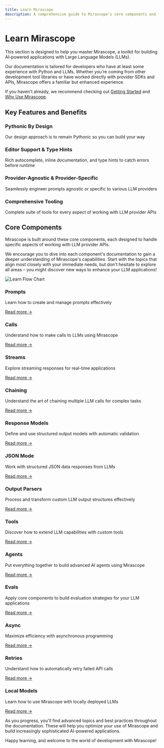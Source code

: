 ```yaml
---
title: Learn Mirascope
description: A comprehensive guide to Mirascope's core components and features. This overview provides a roadmap for learning how to build AI-powered applications with Mirascope.
---
```


# Learn Mirascope

This section is designed to help you master Mirascope, a toolkit for building AI-powered applications with Large Language Models (LLMs).

Our documentation is tailored for developers who have at least some experience with Python and LLMs. Whether you're coming from other development tool libraries or have worked directly with provider SDKs and APIs, Mirascope offers a familiar but enhanced experience.

If you haven't already, we recommend checking out [Getting Started](/docs/mirascope/guides/getting-started/quickstart) and [Why Use Mirascope](/docs/mirascope/getting-started/why).

## Key Features and Benefits

<div className="grid grid-cols-1 md:grid-cols-2 gap-4 my-6">
  <div className="p-4 border rounded-lg shadow-sm">
    <h3 className="text-lg font-medium mb-2">Pythonic By Design</h3>
    <p>Our design approach is to remain Pythonic so you can build your way</p>
  </div>
  <div className="p-4 border rounded-lg shadow-sm">
    <h3 className="text-lg font-medium mb-2">Editor Support & Type Hints</h3>
    <p>Rich autocomplete, inline documentation, and type hints to catch errors before runtime</p>
  </div>
  <div className="p-4 border rounded-lg shadow-sm">
    <h3 className="text-lg font-medium mb-2">Provider-Agnostic & Provider-Specific</h3>
    <p>Seamlessly engineer prompts agnostic or specific to various LLM providers</p>
  </div>
  <div className="p-4 border rounded-lg shadow-sm">
    <h3 className="text-lg font-medium mb-2">Comprehensive Tooling</h3>
    <p>Complete suite of tools for every aspect of working with LLM provider APIs</p>
  </div>
</div>

## Core Components

Mirascope is built around these core components, each designed to handle specific aspects of working with LLM provider APIs.

We encourage you to dive into each component's documentation to gain a deeper understanding of Mirascope's capabilities. Start with the topics that align most closely with your immediate needs, but don't hesitate to explore all areas – you might discover new ways to enhance your LLM applications!

<div className="flex justify-center my-8">
  <img src="/assets/learn_flow.svg" alt="Learn Flow Chart" className="max-w-full" />
</div>

<div className="grid grid-cols-1 md:grid-cols-2 lg:grid-cols-3 gap-6 my-8">
  <div className="border rounded-lg p-4 shadow-sm">
    <h3 className="text-lg font-medium mb-2">Prompts</h3>
    <p className="mb-3">Learn how to create and manage prompts effectively</p>
    <a href="/docs/mirascope/learn/prompts" className="text-primary hover:underline">Read more →</a>
  </div>
  
  <div className="border rounded-lg p-4 shadow-sm">
    <h3 className="text-lg font-medium mb-2">Calls</h3>
    <p className="mb-3">Understand how to make calls to LLMs using Mirascope</p>
    <a href="/docs/mirascope/learn/calls" className="text-primary hover:underline">Read more →</a>
  </div>
  
  <div className="border rounded-lg p-4 shadow-sm">
    <h3 className="text-lg font-medium mb-2">Streams</h3>
    <p className="mb-3">Explore streaming responses for real-time applications</p>
    <a href="/docs/mirascope/learn/streams" className="text-primary hover:underline">Read more →</a>
  </div>
  
  <div className="border rounded-lg p-4 shadow-sm">
    <h3 className="text-lg font-medium mb-2">Chaining</h3>
    <p className="mb-3">Understand the art of chaining multiple LLM calls for complex tasks</p>
    <a href="/docs/mirascope/learn/chaining" className="text-primary hover:underline">Read more →</a>
  </div>
  
  <div className="border rounded-lg p-4 shadow-sm">
    <h3 className="text-lg font-medium mb-2">Response Models</h3>
    <p className="mb-3">Define and use structured output models with automatic validation</p>
    <a href="/docs/mirascope/learn/response_models" className="text-primary hover:underline">Read more →</a>
  </div>
  
  <div className="border rounded-lg p-4 shadow-sm">
    <h3 className="text-lg font-medium mb-2">JSON Mode</h3>
    <p className="mb-3">Work with structured JSON data responses from LLMs</p>
    <a href="/docs/mirascope/learn/json_mode" className="text-primary hover:underline">Read more →</a>
  </div>
  
  <div className="border rounded-lg p-4 shadow-sm">
    <h3 className="text-lg font-medium mb-2">Output Parsers</h3>
    <p className="mb-3">Process and transform custom LLM output structures effectively</p>
    <a href="/docs/mirascope/learn/output_parsers" className="text-primary hover:underline">Read more →</a>
  </div>
  
  <div className="border rounded-lg p-4 shadow-sm">
    <h3 className="text-lg font-medium mb-2">Tools</h3>
    <p className="mb-3">Discover how to extend LLM capabilities with custom tools</p>
    <a href="/docs/mirascope/learn/tools" className="text-primary hover:underline">Read more →</a>
  </div>
  
  <div className="border rounded-lg p-4 shadow-sm">
    <h3 className="text-lg font-medium mb-2">Agents</h3>
    <p className="mb-3">Put everything together to build advanced AI agents using Mirascope</p>
    <a href="/docs/mirascope/learn/agents" className="text-primary hover:underline">Read more →</a>
  </div>
  
  <div className="border rounded-lg p-4 shadow-sm">
    <h3 className="text-lg font-medium mb-2">Evals</h3>
    <p className="mb-3">Apply core components to build evaluation strategies for your LLM applications</p>
    <a href="/docs/mirascope/learn/evals" className="text-primary hover:underline">Read more →</a>
  </div>
  
  <div className="border rounded-lg p-4 shadow-sm">
    <h3 className="text-lg font-medium mb-2">Async</h3>
    <p className="mb-3">Maximize efficiency with asynchronous programming</p>
    <a href="/docs/mirascope/learn/async" className="text-primary hover:underline">Read more →</a>
  </div>
  
  <div className="border rounded-lg p-4 shadow-sm">
    <h3 className="text-lg font-medium mb-2">Retries</h3>
    <p className="mb-3">Understand how to automatically retry failed API calls</p>
    <a href="/docs/mirascope/learn/retries" className="text-primary hover:underline">Read more →</a>
  </div>

  <div className="border rounded-lg p-4 shadow-sm">
    <h3 className="text-lg font-medium mb-2">Local Models</h3>
    <p className="mb-3">Learn how to use Mirascope with locally deployed LLMs</p>
    <a href="/docs/mirascope/learn/local_models" className="text-primary hover:underline">Read more →</a>
  </div>
</div>

As you progress, you'll find advanced topics and best practices throughout the documentation. These will help you optimize your use of Mirascope and build increasingly sophisticated AI-powered applications.

Happy learning, and welcome to the world of development with Mirascope!